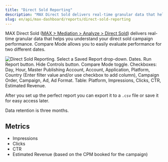 ```yaml
---
title: "Direct Sold Reporting"
description: "MAX Direct Sold delivers real-time granular data that helps you understand your direct sold campaign performance."
slug: en/api/max-dashboard/reports/direct-sold-reporting
---
```

MAX Direct Sold ([<UILabel>MAX &gt; Mediation &gt; Analyze &gt; Direct Sold</UILabel>](https://dash.applovin.com/o/mediation/direct_sold_reporting)) delivers real-time granular data that helps you understand your direct sold campaign performance.
Compare Mode allows you to easily evaluate performance for two different dates.

![Direct Sold Reporting. Select a Saved Report drop-down. Dates. Run Report button. Hide Controls button. Compare Mode toggle. Checkboxes: Day, Hour, Master Publishing Account, Account, Application, Platform, Country (Enter filter value and/or use checkbox to add column), Campaign Order, Campaign, Ad, Ad Format. Table: Platform, Impressions, Clicks, CTR, Estimated Revenue.](/images/direct-sold-reporting-01.png)

After you set up the perfect report you can export it to a `.csv` file or save it for easy access later.

<Callout type="note">Data retention is three months.</Callout>

## Metrics
- <Glossary impressions>Impressions</Glossary>
- Clicks
- <Abbr>CTR</Abbr>
- Estimated Revenue (based on the <Glossary>CPM</Glossary> booked for the campaign)
